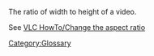 The ratio of width to height of a video.

See [[VLC HowTo/Change the aspect ratio]]

[[Category:Glossary]]